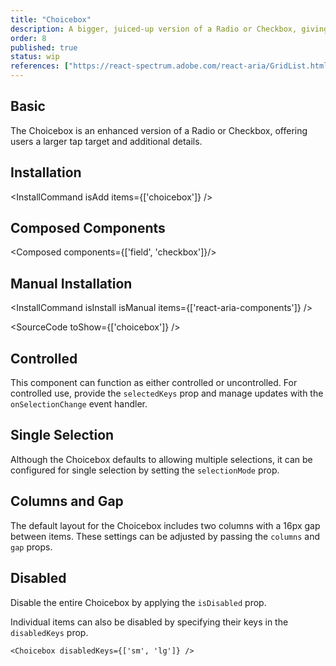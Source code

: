 ```yaml
---
title: "Choicebox"
description: A bigger, juiced-up version of a Radio or Checkbox, giving users a chunky tap target and extra deets.
order: 8
published: true
status: wip
references: ["https://react-spectrum.adobe.com/react-aria/GridList.html#props"]
---
```


## Basic
The Choicebox is an enhanced version of a Radio or Checkbox, offering users a larger tap target and additional details.
<How isCenter={false} toUse="collections/choicebox-demo" />

## Installation
<InstallCommand isAdd items={['choicebox']} />

## Composed Components
<Composed components={['field', 'checkbox']}/>

## Manual Installation
<InstallCommand isInstall isManual items={['react-aria-components']} />

<SourceCode toShow={['choicebox']} />

## Controlled
This component can function as either controlled or uncontrolled. For controlled use, provide the `selectedKeys` prop and manage updates with the `onSelectionChange` event handler.
<How isCenter={false} toUse="collections/choicebox-controlled-demo" />

## Single Selection
Although the Choicebox defaults to allowing multiple selections, it can be configured for single selection by setting the `selectionMode` prop.
<How isCenter={false} toUse="collections/choicebox-single-selection-demo" />

## Columns and Gap
The default layout for the Choicebox includes two columns with a 16px gap between items. These settings can be adjusted by passing the `columns` and `gap` props.
<How isCenter={false} withNoPadding={true} toUse="collections/choicebox-columns-demo" />

## Disabled
Disable the entire Choicebox by applying the `isDisabled` prop.
<How isCenter={false} withNoPadding={true} toUse="collections/choicebox-disabled-demo" />

Individual items can also be disabled by specifying their keys in the `disabledKeys` prop.

```tsx
<Choicebox disabledKeys={['sm', 'lg']} />
```
